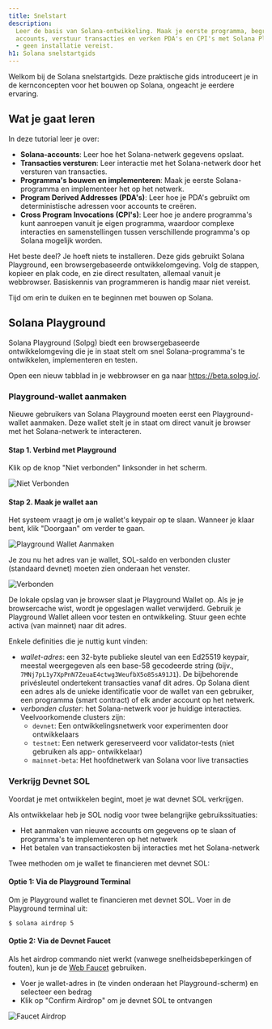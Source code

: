 ```yaml
---
title: Snelstart
description:
  Leer de basis van Solana-ontwikkeling. Maak je eerste programma, begrijp
  accounts, verstuur transacties en verken PDA's en CPI's met Solana Playground
  - geen installatie vereist.
h1: Solana snelstartgids
---
```


Welkom bij de Solana snelstartgids. Deze praktische gids introduceert je in de
kernconcepten voor het bouwen op Solana, ongeacht je eerdere ervaring.

## Wat je gaat leren

In deze tutorial leer je over:

- **Solana-accounts**: Leer hoe het Solana-netwerk gegevens opslaat.
- **Transacties versturen**: Leer interactie met het Solana-netwerk door het
  versturen van transacties.
- **Programma's bouwen en implementeren**: Maak je eerste Solana-programma en
  implementeer het op het netwerk.
- **Program Derived Addresses (PDA's)**: Leer hoe je PDA's gebruikt om
  deterministische adressen voor accounts te creëren.
- **Cross Program Invocations (CPI's)**: Leer hoe je andere programma's kunt
  aanroepen vanuit je eigen programma, waardoor complexe interacties en
  samenstellingen tussen verschillende programma's op Solana mogelijk worden.

Het beste deel? Je hoeft niets te installeren. Deze gids gebruikt Solana
Playground, een browsergebaseerde ontwikkelomgeving. Volg de stappen, kopieer en
plak code, en zie direct resultaten, allemaal vanuit je webbrowser. Basiskennis
van programmeren is handig maar niet vereist.

Tijd om erin te duiken en te beginnen met bouwen op Solana.

## Solana Playground

Solana Playground (Solpg) biedt een browsergebaseerde ontwikkelomgeving die je
in staat stelt om snel Solana-programma's te ontwikkelen, implementeren en
testen.

Open een nieuw tabblad in je webbrowser en ga naar https://beta.solpg.io/.

<Steps>
<Step>

### Playground-wallet aanmaken

Nieuwe gebruikers van Solana Playground moeten eerst een Playground-wallet
aanmaken. Deze wallet stelt je in staat om direct vanuit je browser met het
Solana-netwerk te interacteren.

#### Stap 1. Verbind met Playground

Klik op de knop "Niet verbonden" linksonder in het scherm.

![Niet Verbonden](/assets/docs/intro/quickstart/pg-not-connected.png)

#### Stap 2. Maak je wallet aan

Het systeem vraagt je om je wallet's keypair op te slaan. Wanneer je klaar bent,
klik "Doorgaan" om verder te gaan.

![Playground Wallet Aanmaken](/assets/docs/intro/quickstart/pg-create-wallet.png)

Je zou nu het adres van je wallet, SOL-saldo en verbonden cluster (standaard
devnet) moeten zien onderaan het venster.

![Verbonden](/assets/docs/intro/quickstart/pg-connected.png)

<Callout>
  De lokale opslag van je browser slaat je Playground Wallet op. Als je je
  browsercache wist, wordt je opgeslagen wallet verwijderd. Gebruik je
  Playground Wallet alleen voor testen en ontwikkeling. Stuur geen echte activa
  (van mainnet) naar dit adres.
</Callout>

Enkele definities die je nuttig kunt vinden:

- _wallet-adres_: een 32-byte publieke sleutel van een Ed25519 keypair, meestal
  weergegeven als een base-58 gecodeerde string (bijv.,
  `7MNj7pL1y7XpPnN7ZeuaE4ctwg3WeufbX5o85sA91J1`). De bijbehorende privésleutel
  ondertekent transacties vanaf dit adres. Op Solana dient een adres als de
  unieke identificatie voor de wallet van een gebruiker, een programma (smart
  contract) of elk ander account op het netwerk.
- _verbonden cluster_: het Solana-netwerk voor je huidige interacties.
  Veelvoorkomende clusters zijn:
  - `devnet`: Een ontwikkelingsnetwerk voor experimenten door ontwikkelaars
  - `testnet`: Een netwerk gereserveerd voor validator-tests (niet gebruiken als
    app- ontwikkelaar)
  - `mainnet-beta`: Het hoofdnetwerk van Solana voor live transacties

</Step>
<Step>

### Verkrijg Devnet SOL

Voordat je met ontwikkelen begint, moet je wat devnet SOL verkrijgen.

Als ontwikkelaar heb je SOL nodig voor twee belangrijke gebruikssituaties:

- Het aanmaken van nieuwe accounts om gegevens op te slaan of programma's te
  implementeren op het netwerk
- Het betalen van transactiekosten bij interacties met het Solana-netwerk

Twee methoden om je wallet te financieren met devnet SOL:

#### Optie 1: Via de Playground Terminal

Om je Playground wallet te financieren met devnet SOL. Voer in de Playground
terminal uit:

```terminal
$ solana airdrop 5
```

#### Optie 2: Via de Devnet Faucet

Als het airdrop commando niet werkt (vanwege snelheidsbeperkingen of fouten),
kun je de [Web Faucet](https://faucet.solana.com/) gebruiken.

- Voer je wallet-adres in (te vinden onderaan het Playground-scherm) en
  selecteer een bedrag
- Klik op "Confirm Airdrop" om je devnet SOL te ontvangen

![Faucet Airdrop](/assets/docs/intro/quickstart/faucet-airdrop.gif)

</Step>
</Steps>
